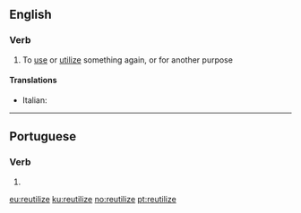 ==English==

===Verb===
{{en-verb|reutiliz}}

# To [[use]] or [[utilize]] something again, or for another purpose

====Translations====
{{trans-top|reutilize}}
* Italian: {{t|it|riutilizzare}}
{{trans-mid}}
{{trans-bottom}}

----
==Portuguese==

===Verb===
{{pt-verb-form}}
# {{pt-verb-form-of|reutilizar}}
{{rfc-auto}}

[[eu:reutilize]]
[[ku:reutilize]]
[[no:reutilize]]
[[pt:reutilize]]